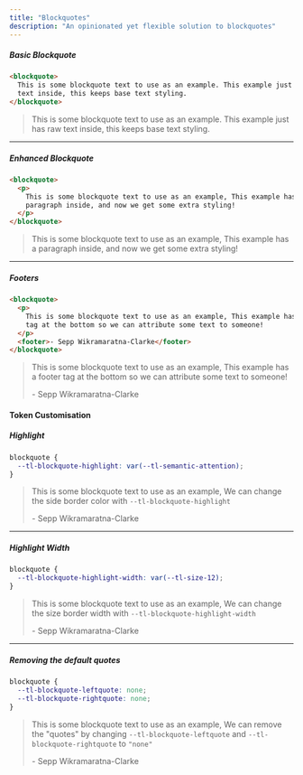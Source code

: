 ```yaml
---
title: "Blockquotes"
description: "An opinionated yet flexible solution to blockquotes"
---
```



##### Basic Blockquote

```html
<blockquote>
  This is some blockquote text to use as an example. This example just has raw
  text inside, this keeps base text styling.
</blockquote>
```

<ExampleCard>
  <blockquote>
    This is some blockquote text to use as an example. This example just has raw
    text inside, this keeps base text styling.
  </blockquote>
</ExampleCard>

---

##### Enhanced Blockquote

```html
<blockquote>
  <p>
    This is some blockquote text to use as an example, This example has a
    paragraph inside, and now we get some extra styling!
  </p>
</blockquote>
```

<ExampleCard>
  <blockquote>
    <p>
      This is some blockquote text to use as an example, This example has a
      paragraph inside, and now we get some extra styling!
    </p>
  </blockquote>
</ExampleCard>

---

##### Footers

```html
<blockquote>
  <p>
    This is some blockquote text to use as an example, This example has a footer
    tag at the bottom so we can attribute some text to someone!
  </p>
  <footer>- Sepp Wikramaratna-Clarke</footer>
</blockquote>
```

<ExampleCard>
  <blockquote>
    <p>
      This is some blockquote text to use as an example, This example has a
      footer tag at the bottom so we can attribute some text to someone!
    </p>
    <footer>- Sepp Wikramaratna-Clarke</footer>
  </blockquote>
</ExampleCard>

#### Token Customisation

##### Highlight

```css
blockquote {
  --tl-blockquote-highlight: var(--tl-semantic-attention);
}
```

<ExampleCard>
  <blockquote
    style={{ "--tl-blockquote-highlight": "var(--tl-semantic-attention)" }}
  >
    <p>
      This is some blockquote text to use as an example, We can change the side
      border color with <code>--tl-blockquote-highlight</code>
    </p>
    <footer>- Sepp Wikramaratna-Clarke</footer>
  </blockquote>
</ExampleCard>

---

##### Highlight Width

```css
blockquote {
  --tl-blockquote-highlight-width: var(--tl-size-12);
}
```

<ExampleCard>
  <blockquote
    style={{ "--tl-blockquote-highlight-width": "var(--tl-size-12)" }}
  >
    <p>
      This is some blockquote text to use as an example, We can change the size
      border width with <code>--tl-blockquote-highlight-width</code>
    </p>
    <footer>- Sepp Wikramaratna-Clarke</footer>
  </blockquote>
</ExampleCard>

---

##### Removing the default quotes

```css
blockquote {
  --tl-blockquote-leftquote: none;
  --tl-blockquote-rightquote: none;
}
```

<!-- TODO TOKEN NEEDS TO BE RENAMED WHEN PACKAGE UPDATED -->

<ExampleCard>
  <blockquote
    style={{
      "--tl-blockquote-leftquotee": "none",
      "--tl-blockquote-rightquote": "none",
    }}
  >
    <p>
      This is some blockquote text to use as an example, We can remove the
      "quotes" by changing <code>--tl-blockquote-leftquote</code> and
      <code>--tl-blockquote-rightquote</code> to <code>"none"</code>
    </p>
    <footer>- Sepp Wikramaratna-Clarke</footer>
  </blockquote>
</ExampleCard>
